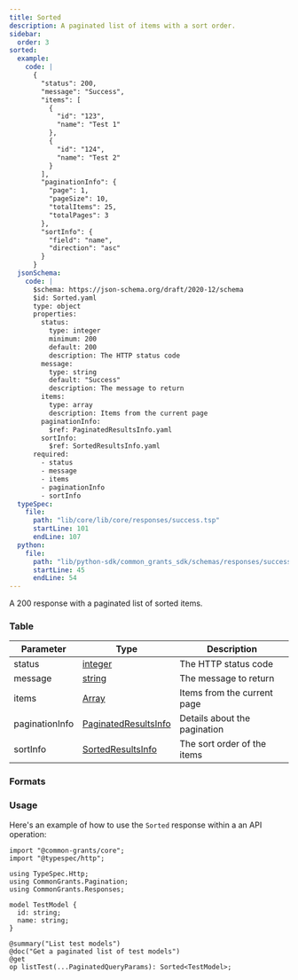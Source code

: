 ```yaml
---
title: Sorted
description: A paginated list of items with a sort order.
sidebar:
  order: 3
sorted:
  example:
    code: |
      {
        "status": 200,
        "message": "Success",
        "items": [
          {
            "id": "123",
            "name": "Test 1"
          },
          {
            "id": "124",
            "name": "Test 2"
          }
        ],
        "paginationInfo": {
          "page": 1,
          "pageSize": 10,
          "totalItems": 25,
          "totalPages": 3
        },
        "sortInfo": {
          "field": "name",
          "direction": "asc"
        }
      }
  jsonSchema:
    code: |
      $schema: https://json-schema.org/draft/2020-12/schema
      $id: Sorted.yaml
      type: object
      properties:
        status:
          type: integer
          minimum: 200
          default: 200
          description: The HTTP status code
        message:
          type: string
          default: "Success"
          description: The message to return
        items:
          type: array
          description: Items from the current page
        paginationInfo:
          $ref: PaginatedResultsInfo.yaml
        sortInfo:
          $ref: SortedResultsInfo.yaml
      required:
        - status
        - message
        - items
        - paginationInfo
        - sortInfo
  typeSpec:
    file:
      path: "lib/core/lib/core/responses/success.tsp"
      startLine: 101
      endLine: 107
  python:
    file:
      path: "lib/python-sdk/common_grants_sdk/schemas/responses/success.py"
      startLine: 45
      endLine: 54
---
```



A 200 response with a paginated list of sorted items.

### Table

| Parameter      | Type                                                              | Description                  |
| -------------- | ----------------------------------------------------------------- | ---------------------------- |
| status         | [integer](/protocol/types/numeric#integer)                        | The HTTP status code         |
| message        | [string](/protocol/types/string#string)                           | The message to return        |
| items          | [Array](/protocol/types/other#array)                              | Items from the current page  |
| paginationInfo | [PaginatedResultsInfo](/protocol/pagination#paginatedresultsinfo) | Details about the pagination |
| sortInfo       | [SortedResultsInfo](/protocol/sorting#sortedresultsinfo)          | The sort order of the items  |

### Formats

<SchemaFormatTabs
  example={frontmatter.sorted.example}
  jsonSchema={frontmatter.sorted.jsonSchema}
  typeSpec={frontmatter.sorted.typeSpec}
  python={frontmatter.sorted.python}
/>

### Usage

Here's an example of how to use the `Sorted` response within a an API operation:

```typespec
import "@common-grants/core";
import "@typespec/http";

using TypeSpec.Http;
using CommonGrants.Pagination;
using CommonGrants.Responses;

model TestModel {
  id: string;
  name: string;
}

@summary("List test models")
@doc("Get a paginated list of test models")
@get
op listTest(...PaginatedQueryParams): Sorted<TestModel>;
```
